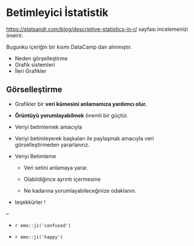 # Betimleyici İstatistik 



<https://statsandr.com/blog/descriptive-statistics-in-r/> sayfası incelemenizi öneirir.

Bugunku içeriğin bir kısmı DataCamp dan alınmıştır.

<!--# https://rpubs.com/williamsurles/298945 -->

- Neden görşelleştirme
- Grafik sistemleri
- İleri Grafikler


## Görselleştirme


- Grafikler bir **veri kümesini anlamamıza yardımcı olur.**

- **Örüntüyü yorumlayabilmek** önemli bir güçtür.

- Veriyi betimlemek amacıyla

- Veriyi betimleyerek başkaları ile paylaşmak amacıyla veri görselleştirmeden yararlanırız.

- Veriyi Betimleme

    - Veri setini anlamaya yarar.
    
    - Olabildiğince ayrıntı içermesine 
    
    - Ne kadarına yorumlayabileceğinize odaklanın.






- teşekkürler !

--


- `r emo::ji('confused')`

- `r emo::ji('happy')`





